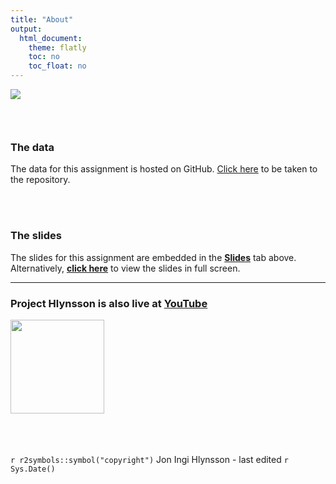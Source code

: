 ```yaml
---
title: "About"
output: 
  html_document:
    theme: flatly
    toc: no
    toc_float: no
---
```



![](images/Banner.jpg)

<div class="row" style="padding-top: 30px;">
<div class="col-sm-6">
### The data

The data for this assignment is hosted on GitHub. [Click here](https://github.com/JonHlynsson/PSMT59-Statistics-I/tree/master/data) to be taken to the repository.

<br><br>

### The slides

The slides for this assignment are embedded in the [**Slides**](https://jonhlynsson.github.io/PSMT59-Statistics-I/Links.html) tab above. Alternatively, [**click here**](https://jonhlynsson.github.io/PSMT59-Statistics-I/slides.html) to view the slides in full screen.
</div>

<div class="col-sm-6">

<hr>
### Project Hlynsson is also live at [YouTube](https://www.youtube.com/channel/UC8KVPSlpugcmWHFQYSAD4eA)



![](images/ProjectHlynsson.jpg){width=150px align="right"}


<br><br><br>
`r r2symbols::symbol("copyright")` Jon Ingi Hlynsson - last edited `r Sys.Date()`
</div>